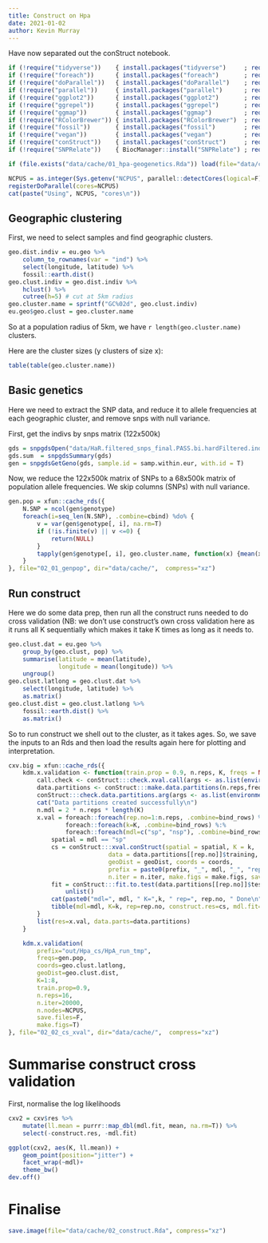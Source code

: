```yaml
---
title: Construct on Hpa
date: 2021-01-02
author: Kevin Murray
---
```


Have now separated out the conStruct notebook.

```r
if (!require("tidyverse"))    { install.packages("tidyverse")     ; require("tidyverse")    }
if (!require("foreach"))      { install.packages("foreach")       ; require("foreach")      }
if (!require("doParallel"))   { install.packages("doParallel")    ; require("doParallel")   }
if (!require("parallel"))     { install.packages("parallel")      ; require("parallel")     }
if (!require("ggplot2"))      { install.packages("ggplot2")       ; require("ggplot2")      }
if (!require("ggrepel"))      { install.packages("ggrepel")       ; require("ggrepel")      }
if (!require("ggmap"))        { install.packages("ggmap")         ; require("ggmap")        }
if (!require("RColorBrewer")) { install.packages("RColorBrewer")  ; require("RColorBrewer") }
if (!require("fossil"))       { install.packages("fossil")        ; require("fossil")       }
if (!require("vegan"))        { install.packages("vegan")         ; require("vegan")        }
if (!require("conStruct"))    { install.packages("conStruct")     ; require("conStruct")    }
if (!require("SNPRelate"))    { BiocManager::install("SNPRelate") ; require("SNPRelate")    }

if (file.exists("data/cache/01_hpa-geogenetics.Rda")) load(file="data/cache/01_hpa-geogenetics.Rda")

NCPUS = as.integer(Sys.getenv("NCPUS", parallel::detectCores(logical=F)))
registerDoParallel(cores=NCPUS)
cat(paste("Using", NCPUS, "cores\n"))
```

## Geographic clustering

First, we need to select samples and find geographic clusters.

```r
geo.dist.indiv = eu.geo %>%
    column_to_rownames(var = "ind") %>%
    select(longitude, latitude) %>%
    fossil::earth.dist()
geo.clust.indiv = geo.dist.indiv %>%
    hclust() %>%
    cutree(h=5) # cut at 5km radius
geo.cluster.name = sprintf("GC%02d", geo.clust.indiv)
eu.geo$geo.clust = geo.cluster.name
```

So at a population radius of 5km, we have `r length(geo.cluster.name)`
clusters.

Here are the cluster sizes (y clusters of size x): 

```r
table(table(geo.cluster.name))
```


## Basic genetics

Here we need to extract the SNP data, and reduce it to allele frequencies at
each geographic cluster, and remove snps with null variance.


First,  get the indivs by snps matrix (122x500k)

```r
gds = snpgdsOpen("data/HaR.filtered_snps_final.PASS.bi.hardFiltered.indFiltered.noMit.reheader.gds")
gds.sum  = snpgdsSummary(gds)
gen = snpgdsGetGeno(gds, sample.id = samp.within.eur, with.id = T)
```

Now, we reduce the 122x500k matrix of SNPs to a 68x500k matrix of population
allele frequencies. We skip columns (SNPs) with null variance. 

```r
gen.pop = xfun::cache_rds({
    N.SNP = ncol(gen$genotype)
    foreach(i=seq_len(N.SNP), .combine=cbind) %do% {
        v = var(gen$genotype[, i], na.rm=T)
        if (!is.finite(v) || v <=0) {
            return(NULL)
        }
        tapply(gen$genotype[, i], geo.cluster.name, function(x) {mean(x, na.rm=T)/2})
    }
}, file="02_01_genpop", dir="data/cache/",  compress="xz")
```



## Run construct

Here we do some data prep, then run all the construct runs needed to do cross
validation (NB: we don't use construct's own cross validation here as it runs
all K sequentially which makes it take K times as long as it needs to.

```r
geo.clust.dat = eu.geo %>%
    group_by(geo.clust, pop) %>%
    summarise(latitude = mean(latitude),
              longitude = mean(longitude)) %>%
    ungroup()
geo.clust.latlong = geo.clust.dat %>%
    select(longitude, latitude) %>% 
    as.matrix()
geo.clust.dist = geo.clust.latlong %>%
    fossil::earth.dist() %>%
    as.matrix()
```

So to run construct we shell out to the cluster, as it takes ages. So, we save
the inputs to an Rds and then load the results again here for plotting and
interpretation.


```r
cxv.big = xfun::cache_rds({
    kdm.x.validation <- function(train.prop = 0.9, n.reps, K, freqs = NULL, data.partitions = NULL, geoDist, coords, prefix, n.iter, make.figs = FALSE, save.files = FALSE, n.nodes=16, parallel=T, ...) {
        call.check <- conStruct:::check.xval.call(args <- as.list(environment()))
        data.partitions <- conStruct:::make.data.partitions(n.reps,freqs,train.prop)
        conStruct:::check.data.partitions.arg(args <- as.list(environment()))
        cat("Data partitions created successfully\n")
        n.mdl = 2 * n.reps * length(K)
        x.val = foreach::foreach(rep.no=1:n.reps, .combine=bind_rows) %:%
                foreach::foreach(k=K, .combine=bind_rows) %:%
                foreach::foreach(mdl=c("sp", "nsp"), .combine=bind_rows) %dopar% {
            spatial = mdl == "sp"
            cs = conStruct:::xval.conStruct(spatial = spatial, K = k, 
                            data = data.partitions[[rep.no]]$training, 
                            geoDist = geoDist, coords = coords, 
                            prefix = paste0(prefix, "_", mdl, "_", "rep", rep.no, "K", k), 
                            n.iter = n.iter, make.figs = make.figs, save.files = save.files)
            fit = conStruct:::fit.to.test(data.partitions[[rep.no]]$testing, cs[[1]]) %>%
                unlist()
            cat(paste0("mdl=", mdl, " K=",k, " rep=", rep.no, " Done\n"))
            tibble(mdl=mdl, K=k, rep=rep.no, construct.res=cs, mdl.fit=list("fit"=fit))
        }
        list(res=x.val, data.parts=data.partitions)
    }

    kdm.x.validation(
        prefix="out/Hpa_cs/HpA_run_tmp",
        freqs=gen.pop,
        coords=geo.clust.latlong,
        geoDist=geo.clust.dist,
        K=1:8,
        train.prop=0.9,
        n.reps=16,
        n.iter=20000,
        n.nodes=NCPUS,
        save.files=F,
        make.figs=T)
}, file="02_02_cs_xval", dir="data/cache/",  compress="xz")
```

# Summarise construct cross validation

First, normalise the log likelihoods

```r
cxv2 = cxv$res %>%
    mutate(ll.mean = purrr::map_dbl(mdl.fit, mean, na.rm=T)) %>%
    select(-construct.res, -mdl.fit)

ggplot(cxv2, aes(K, ll.mean)) +
    geom_point(position="jitter") +
    facet_wrap(~mdl)+
    theme_bw()
dev.off()
```

# Finalise

```r
save.image(file="data/cache/02_construct.Rda", compress="xz")
```
